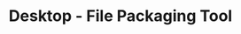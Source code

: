 ---
title: "Desktop - File Packaging Tool"
url: 'https://github.com/hawjeh/PackagingTool'
category: "miniproject"
sequence: "300"
---
